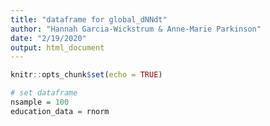 ```yaml
---
title: "dataframe for global_dNNdt"
author: "Hannah Garcia-Wickstrum & Anne-Marie Parkinson"
date: "2/19/2020"
output: html_document
---
```


```r
knitr::opts_chunk$set(echo = TRUE)
```

```r
# set dataframe
nsample = 100
education_data = rnorm
```
